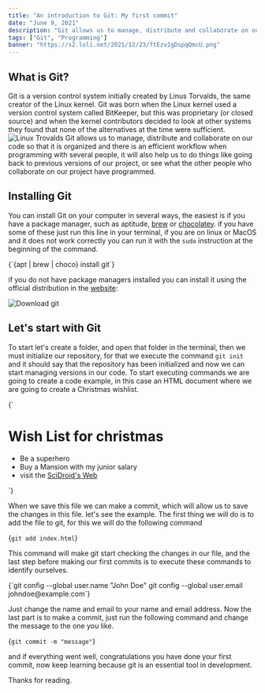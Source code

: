 ---
title: "An introduction to Git: My first commit"
date: "June 9, 2021"
description: "Git allows us to manage, distribute and collaborate on our code so that it is organized and there is an efficient workflow when programming with several people, it will also help us to do things like going back to previous versions of our project."
tags: ["Git", "Programming"]
banner: "https://s2.loli.net/2021/12/23/ftEzv1gDspqQmcU.png"
---

## What is Git?

Git is a version control system initially created by Linus Torvalds, the same creator of the Linux kernel. Git was born when the Linux kernel used a version control system called BitKeeper, but this was proprietary (or closed source) and when the kernel contributors decided to look at other systems they found that none of the alternatives at the time were sufficient.
![Linux Trovalds](https://dev-to-uploads.s3.amazonaws.com/uploads/articles/2kulqu1vmzdkaj6h11ua.jpg)
Git allows us to manage, distribute and collaborate on our code so that it is organized and there is an efficient workflow when programming with several people, it will also help us to do things like going back to previous versions of our project, or see what the other people who collaborate on our project have programmed.

## Installing Git

You can install Git on your computer in several ways, the easiest is if you have a package manager, such as aptitude, [brew](https://brew.sh/) or [chocolatey](https://chocolatey.org/).
if you have some of these just run this line in your terminal, if you are on linux or MacOS and it does not work correctly you can run it with the `sudo` instruction at the beginning of the command.

<SyntaxHighlighter language="bash">
  {`{apt | brew | choco} install git`}
</SyntaxHighlighter>

if you do not have package managers installed you can install it using the official distribution in the [website](https://git-scm.com/):

![Download git](https://s2.loli.net/2021/12/23/mdMEAuhbl2PwWfn.png)

## Let's start with Git

To start let's create a folder, and open that folder in the terminal, then we must initialize our repository, for that we execute the command `git init` and it should say that the repository has been initialized and now we can start managing versions in our code.
To start executing commands we are going to create a code example, in this case an HTML document where we are going to create a Christmas wishlist.

<SyntaxHighlighter language="html">
  {`<!DOCTYPE html>
<html lang="en">
  <head>
    <meta charset="utf-8" />
    <title>Wishlist</title>
  </head>
  <body>
    <h1>Wish List for christmas</h1>
    <ul>
      <li>Be a superhero</li>
      <li>Buy a Mansion with my junior salary</li>
      <li>visit the <a href="https://scidroid.me">SciDroid's Web</a></li>
    </ul>
  </body>
</html>
`}
</SyntaxHighlighter>

When we save this file we can make a commit, which will allow us to save the changes in this file. let's see the example.
The first thing we will do is to add the file to git, for this we will do the following command

<SyntaxHighlighter language="bash">{`git add index.html`}</SyntaxHighlighter>

This command will make git start checking the changes in our file, and the last step before making our first commits is to execute these commands to identify ourselves.

<SyntaxHighlighter language="bash">
  {`git config --global user.name "John Doe"
git config --global user.email johndoe@example.com`}
</SyntaxHighlighter>

Just change the name and email to your name and email address.
Now the last part is to make a commit, just run the following command and change the message to the one you like.

<SyntaxHighlighter language="bash">{`git commit -m "message"`}</SyntaxHighlighter>

and if everything went well, congratulations you have done your first commit, now keep learning because git is an essential tool in development.

Thanks for reading.
